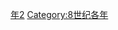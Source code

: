 {{Catnav|頁面分類|历史|歷史時代|年|8世纪各年}}
{{Commons category|742}}

[[Category:740年代|年2]]
[[Category:8世纪各年|Category:8世纪各年]]